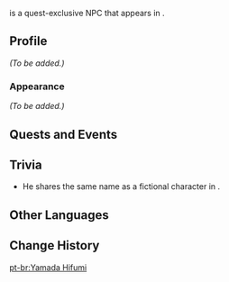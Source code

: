 {{Meta
<!-- Remove this template after adding the missing info -->
|missing_NPC_profile  = yes
}}
{{Character Infobox
|type             = Quest NPC
|image            = NPC Yamada Hifumi.png
|region           = Inazuma
|location         = Inazuma
}}
{{Lang|'''Yamada Hifumi'''|ja=山田一二三|ja_rm=Yamada Hifumi}} is a quest-exclusive NPC that appears in {{Quest|Mushounin}}.

==Profile==
<!-- Detailed story/lore information goes here. -->
''(To be added.)''

===Appearance===
<!-- Keep appearance section short and concise. Limit to 2 paragraphs with 3-4 sentences each. -->
''(To be added.)''

==Quests and Events==
{{Quests and Events}}

==Trivia==
*He shares the same name as a fictional character in ''{{w|Danganronpa: Trigger Happy Havoc}}''.

==Other Languages==
{{Other Languages
|default_hidden = 1
|en      = Yamada Hifumi
|zhs     = 山田一二三
|zhs_rm  = Shāntián Yī'èrsān
|zht     = 山田一二三
|zht_rm  = Shāntián Yī'èrsān
|ja      = 山田一二三
|ja_rm   = Yamada Hifumi
|ko      = 야마다 히후미
|es      = Yamada Hifumi
|fr      = Yamada Hifumi
|ru      = Ямада Хифуми
|th      = Yamada Hifumi
|vi      = Yamada Ichinisan
|de      = Yamada Hifumi
|id      = Yamada Hifumi
|pt      = Yamada Hifumi
|tr      = Yamada Hifumi
|it      = Yamada Hifumi
}}

==Change History==
{{Change History|2.8}}
<!--
==References==
{{Reflist}}
-->

[[pt-br:Yamada Hifumi]]